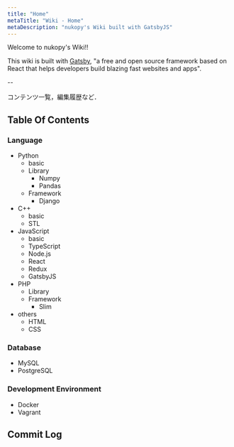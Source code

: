 ```yaml
---
title: "Home"
metaTitle: "Wiki - Home"
metaDescription: "nukopy's Wiki built with GatsbyJS"
---
```



Welcome to nukopy's Wiki!!

This wiki is built with [Gatsby](https://www.gatsbyjs.org/), "a free and open source framework based on React that helps developers build blazing fast websites and apps".

--

コンテンツ一覧，編集履歴など．

## Table Of Contents

<TableOfContents />

### Language

- Python
  - basic
  - Library
    - Numpy
    - Pandas
  - Framework
    - Django
- C++
  - basic
  - STL
- JavaScript
  - basic
  - TypeScript
  - Node.js
  - React
  - Redux
  - GatsbyJS
- PHP
  - Library
  - Framework
    - Slim
- others
  - HTML
  - CSS

### Database

- MySQL
- PostgreSQL

### Development Environment

- Docker
- Vagrant

## Commit Log

<CommitLog />
